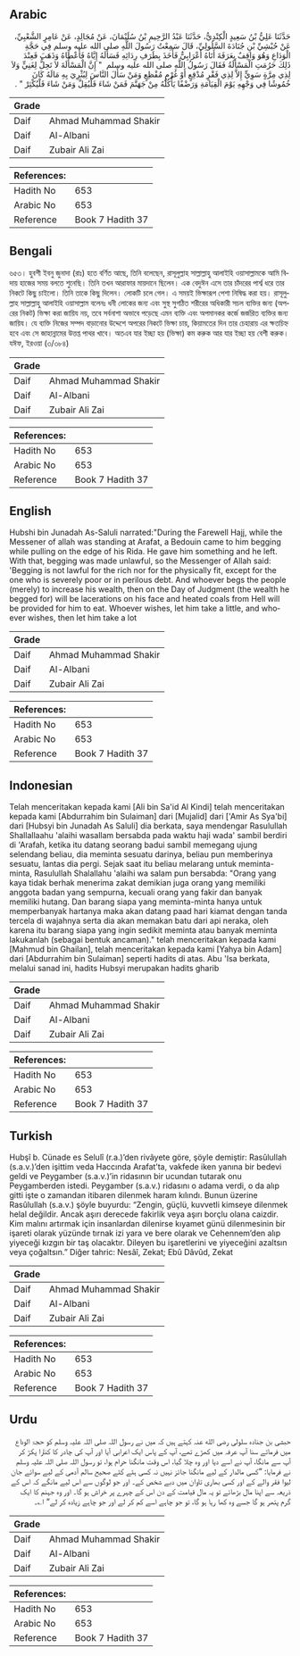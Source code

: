 ## Arabic


<div dir="rtl" lang="ar" style={{fontSize:'larger',backgroundColor:'#f8f9fa',padding:20}}>
حَدَّثَنَا عَلِيُّ بْنُ سَعِيدٍ الْكِنْدِيُّ، حَدَّثَنَا عَبْدُ الرَّحِيمِ بْنُ سُلَيْمَانَ، عَنْ مُجَالِدٍ، عَنْ عَامِرٍ الشَّعْبِيِّ، عَنْ حُبْشِيِّ بْنِ جُنَادَةَ السَّلُولِيِّ، قَالَ سَمِعْتُ رَسُولَ اللَّهِ صلى الله عليه وسلم فِي حَجَّةِ الْوَدَاعِ وَهُوَ وَاقِفٌ بِعَرَفَةَ أَتَاهُ أَعْرَابِيٌّ فَأَخَذَ بِطَرَفِ رِدَائِهِ فَسَأَلَهُ إِيَّاهُ فَأَعْطَاهُ وَذَهَبَ فَعِنْدَ ذَلِكَ حَرُمَتِ الْمَسْأَلَةُ فَقَالَ رَسُولُ اللَّهِ صلى الله عليه وسلم ‏ "‏ إِنَّ الْمَسْأَلَةَ لاَ تَحِلُّ لِغَنِيٍّ وَلاَ لِذِي مِرَّةٍ سَوِيٍّ إِلاَّ لِذِي فَقْرٍ مُدْقِعٍ أَوْ غُرْمٍ مُفْظِعٍ وَمَنْ سَأَلَ النَّاسَ لِيُثْرِيَ بِهِ مَالَهُ كَانَ خُمُوشًا فِي وَجْهِهِ يَوْمَ الْقِيَامَةِ وَرَضْفًا يَأْكُلُهُ مِنْ جَهَنَّمَ فَمَنْ شَاءَ فَلْيُقِلَّ وَمَنْ شَاءَ فَلْيُكْثِرْ ‏"‏ ‏.‏
</div>
<div style={{backgroundColor:'#f8f9fa',padding:20, marginBottom: 10}}><table> <thead> <tr> <th>Grade</th> <th></th> </tr> </thead> <tbody> <tr><td>Daif</td><td>Ahmad Muhammad Shakir</td></tr><tr><td>Daif</td><td>Al-Albani</td></tr><tr><td>Daif</td><td>Zubair Ali Zai</td></tr></tbody></table><table> <thead> <tr> <th>References:</th> <th></th> </tr> </thead> <tbody><tr><td>Hadith No</td><td>653</td></tr><tr><td>Arabic No</td><td>653</td></tr><tr><td>Reference</td><td>Book 7 Hadith 37</td></tr></tbody></table></div>

## Bengali


<div dir="ltr" lang="bn" style={{fontSize:'larger',backgroundColor:'#f8f9fa',padding:20}}>
৬৫৩। হুবশী ইবনু জুনাদা (রাঃ) হতে বর্ণিত আছে, তিনি বলেছেন, রাসূলুল্লাহ সাল্লাল্লাহু আলাইহি ওয়াসাল্লামকে আমি বিদায় হাজের সময় বলতে শুনেছি। তিনি তখন আরাফার মায়দানে ছিলেন। এক বেদুঈন এসে তার চাঁদরের পার্শ্ব ধরে তার নিকটে কিছু চাইলো। তিনি তাকে কিছু দিলেন। লোকটি চলে গেল। এ সময়ই ভিক্ষারূপ পেশা নিষিদ্ধ করা হয়। রাসূলুল্লাহ সাল্লাল্লাহু আলাইহি ওয়াসাল্লাম বলেনঃ ধনী লোকের জন্য এবং সুস্থ সুগঠিত শরীরের অধিকারী সচল ব্যক্তির জন্য (অপরের নিকট) ভিক্ষা করা জায়িয নয়, তবে সর্বনাশা অভাবে পড়েছে এমন ব্যক্তি এবং অপমানকর কর্জে জর্জরিত ব্যক্তির জন্য জায়িয। যে ব্যক্তি নিজের সম্পদ বাড়ানোর উদ্দেশে অপরের নিকটে ভিক্ষা চায়, কিয়ামতের দিন তার চেহারায় এর ক্ষতচিহ্ন হবে এবং সে জাহান্নামের উত্তপ্ত পাথর খাবে। অতএব যার ইচ্ছা হয় (ভিক্ষা) কম করুক আর যার ইচ্ছা হয় বেশী করুক। যঈফ, ইরওয়া (৩/৩৮৪)
</div>
<div style={{backgroundColor:'#f8f9fa',padding:20, marginBottom: 10}}><table> <thead> <tr> <th>Grade</th> <th></th> </tr> </thead> <tbody> <tr><td>Daif</td><td>Ahmad Muhammad Shakir</td></tr><tr><td>Daif</td><td>Al-Albani</td></tr><tr><td>Daif</td><td>Zubair Ali Zai</td></tr></tbody></table><table> <thead> <tr> <th>References:</th> <th></th> </tr> </thead> <tbody><tr><td>Hadith No</td><td>653</td></tr><tr><td>Arabic No</td><td>653</td></tr><tr><td>Reference</td><td>Book 7 Hadith 37</td></tr></tbody></table></div>

## English


<div dir="ltr" lang="en" style={{fontSize:'larger',backgroundColor:'#f8f9fa',padding:20}}>
Hubshi bin Junadah As-Saluli narrated:"During the Farewell Hajj, while the Messener of allah was standing at Arafat, a Bedouin came to him begging while pulling on the edge of his Rida. He gave him something and he left. With that, begging was made unlawful, so the Messenger of Allah said: 'Begging is not lawful for the rich nor for the physically fit, except for the one who is severely poor or in perilous debt. And whoever begs the people (merely) to increase his wealth, then on the Day of Judgment (the wealth he begged for) will be lacerations on his face and heated coals from Hell will be provided for him to eat. Whoever wishes, let him take a little, and whoever wishes, then let him take a lot
</div>
<div style={{backgroundColor:'#f8f9fa',padding:20, marginBottom: 10}}><table> <thead> <tr> <th>Grade</th> <th></th> </tr> </thead> <tbody> <tr><td>Daif</td><td>Ahmad Muhammad Shakir</td></tr><tr><td>Daif</td><td>Al-Albani</td></tr><tr><td>Daif</td><td>Zubair Ali Zai</td></tr></tbody></table><table> <thead> <tr> <th>References:</th> <th></th> </tr> </thead> <tbody><tr><td>Hadith No</td><td>653</td></tr><tr><td>Arabic No</td><td>653</td></tr><tr><td>Reference</td><td>Book 7 Hadith 37</td></tr></tbody></table></div>

## Indonesian


<div dir="ltr" lang="id" style={{fontSize:'larger',backgroundColor:'#f8f9fa',padding:20}}>
Telah menceritakan kepada kami [Ali bin Sa'id Al Kindi] telah menceritakan kepada kami [Abdurrahim bin Sulaiman] dari [Mujalid] dari ['Amir As Sya'bi] dari [Hubsyi bin Junadah As Saluli] dia berkata, saya mendengar Rasulullah Shallallaahu 'alaihi wasallam bersabda pada waktu haji wada' sambil berdiri di 'Arafah, ketika itu datang seorang badui sambil memegang ujung selendang beliau, dia meminta sesuatu darinya, beliau pun memberinya sesuatu, lantas dia pergi. Sejak saat itu beliau melarang untuk meminta-minta, Rasulullah Shalallahu 'alaihi wa salam pun bersabda: "Orang yang kaya tidak berhak menerima zakat demikian juga orang yang memiliki anggota badan yang sempurna, kecuali orang yang fakir dan banyak memiliki hutang. Dan barang siapa yang meminta-minta hanya untuk memperbanyak hartanya maka akan datang paad hari kiamat dengan tanda tercela di wajahnya serta dia akan memakan batu dari api neraka, oleh karena itu barang siapa yang ingin sedikit meminta atau banyak meminta lakukanlah (sebagai bentuk ancaman)." telah menceritakan kepada kami [Mahmud bin Ghailan], telah menceritakan kepada kami [Yahya bin Adam] dari [Abdurrahim bin Sulaiman] seperti hadits di atas. Abu 'Isa berkata, melalui sanad ini, hadits Hubsyi merupakan hadits gharib
</div>
<div style={{backgroundColor:'#f8f9fa',padding:20, marginBottom: 10}}><table> <thead> <tr> <th>Grade</th> <th></th> </tr> </thead> <tbody> <tr><td>Daif</td><td>Ahmad Muhammad Shakir</td></tr><tr><td>Daif</td><td>Al-Albani</td></tr><tr><td>Daif</td><td>Zubair Ali Zai</td></tr></tbody></table><table> <thead> <tr> <th>References:</th> <th></th> </tr> </thead> <tbody><tr><td>Hadith No</td><td>653</td></tr><tr><td>Arabic No</td><td>653</td></tr><tr><td>Reference</td><td>Book 7 Hadith 37</td></tr></tbody></table></div>

## Turkish


<div dir="ltr" lang="tr" style={{fontSize:'larger',backgroundColor:'#f8f9fa',padding:20}}>
Hubşî b. Cünade es Selulî (r.a.)’den rivâyete göre, şöyle demiştir: Rasûlullah (s.a.v.)’den işittim veda Haccında Arafat’ta, vakfede iken yanına bir bedevi geldi ve Peygamber (s.a.v.)’in ridasının bir ucundan tutarak onu Peygamberden istedi. Peygamber (s.a.v.) ridasını o adama verdi, o da alıp gitti işte o zamandan itibaren dilenmek haram kılındı. Bunun üzerine Rasûlullah (s.a.v.) şöyle buyurdu: “Zengin, güçlü, kuvvetli kimseye dilenmek helal değildir. Ancak aşırı derecede fakirlik veya aşırı borçlu olana caizdir. Kim malını artırmak için insanlardan dilenirse kıyamet günü dilenmesinin bir işareti olarak yüzünde tırnak izi yara ve bere olarak ve Cehennem’den alıp yiyeceği kızgın bir taş olacaktır. Dileyen bu işaretlerini ve yiyeceğini azaltsın veya çoğaltsın.” Diğer tahric: Nesâî, Zekat; Ebû Dâvûd, Zekat
</div>
<div style={{backgroundColor:'#f8f9fa',padding:20, marginBottom: 10}}><table> <thead> <tr> <th>Grade</th> <th></th> </tr> </thead> <tbody> <tr><td>Daif</td><td>Ahmad Muhammad Shakir</td></tr><tr><td>Daif</td><td>Al-Albani</td></tr><tr><td>Daif</td><td>Zubair Ali Zai</td></tr></tbody></table><table> <thead> <tr> <th>References:</th> <th></th> </tr> </thead> <tbody><tr><td>Hadith No</td><td>653</td></tr><tr><td>Arabic No</td><td>653</td></tr><tr><td>Reference</td><td>Book 7 Hadith 37</td></tr></tbody></table></div>

## Urdu


<div dir="rtl" lang="ur" style={{fontSize:'larger',backgroundColor:'#f8f9fa',padding:20}}>
حبشی بن جنادہ سلولی رضی الله عنہ کہتے ہیں کہ میں نے رسول اللہ صلی اللہ علیہ وسلم کو حجۃ الوداع میں فرماتے سنا آپ عرفہ میں کھڑے تھے، آپ کے پاس ایک اعرابی آیا اور آپ کی چادر کا کنارا پکڑ کر آپ سے مانگا، آپ نے اسے دیا اور وہ چلا گیا، اس وقت مانگنا حرام ہوا، تو رسول اللہ صلی اللہ علیہ وسلم نے فرمایا: ”کسی مالدار کے لیے مانگنا جائز نہیں نہ کسی ہٹے کٹے صحیح سالم آدمی کے لیے سوائے جان لیوا فقر والے کے اور کسی بھاری تاوان میں دبے شخص کے۔ اور جو لوگوں سے اس لیے مانگے کہ اس کے ذریعہ سے اپنا مال بڑھائے تو یہ مال قیامت کے دن اس کے چہرے پر خراش ہو گا۔ اور وہ جہنم کا ایک گرم پتھر ہو گا جسے وہ کھا رہا ہو گا، تو جو چاہے اسے کم کر لے اور جو چاہے زیادہ کر لے“ ا؎۔
</div>
<div style={{backgroundColor:'#f8f9fa',padding:20, marginBottom: 10}}><table> <thead> <tr> <th>Grade</th> <th></th> </tr> </thead> <tbody> <tr><td>Daif</td><td>Ahmad Muhammad Shakir</td></tr><tr><td>Daif</td><td>Al-Albani</td></tr><tr><td>Daif</td><td>Zubair Ali Zai</td></tr></tbody></table><table> <thead> <tr> <th>References:</th> <th></th> </tr> </thead> <tbody><tr><td>Hadith No</td><td>653</td></tr><tr><td>Arabic No</td><td>653</td></tr><tr><td>Reference</td><td>Book 7 Hadith 37</td></tr></tbody></table></div>
